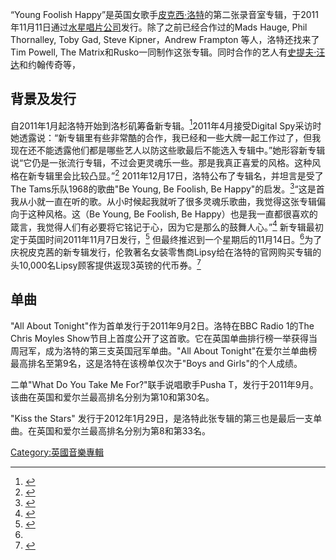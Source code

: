 “Young Foolish Happy”是英国女歌手[[皮克西·洛特|皮克西·洛特]]的第二张录音室专辑，于2011年11月11日通过[[水星唱片公司|水星唱片公司]]发行。除了之前已经合作过的Mads Hauge, Phil Thornalley, Toby Gad, Steve Kipner，Andrew Frampton 等人，洛特还找来了Tim Powell, The Matrix和Rusko一同制作这张专辑。同时合作的艺人有[[史提夫·汪达|史提夫·汪达]]和约翰传奇等，

== 背景及发行 ==
自2011年1月起洛特开始到洛杉矶筹备新专辑。<ref>{{cite web |url=http://www.pixielott.com/site/global/blog/global/2011/03/10/march_blog |title=March Blog |publisher=pixielott.com |date=10 March 2011 |archiveurl=https://web.archive.org/web/20110315023556/http://www.pixielott.com/site/global/blog/global/2011/03/10/march_blog |archivedate=2011-03-15 |accessdate=10 October 2011 |dead-url=no }}</ref>2011年4月接受Digital Spy采访时她透露说：“新专辑里有些非常酷的合作，我已经和一些大牌一起工作过了，但我现在还不能透露他们都是哪些艺人以防这些歌最后不能选入专辑中。”她形容新专辑说“它仍是一张流行专辑，不过会更灵魂乐一些。那是我真正喜爱的风格。这种风格在新专辑里会比较凸显。”<ref>{{cite web |last=Corner |first=Lewis |url=http://www.digitalspy.co.uk/music/news/a312634/pixie-lott-working-with-big-names-on-new-lp.html |title=Pixie Lott 'working with big names on new LP' |publisher=[[Digital_Spy|Digital Spy]] |date=4 April 2011 |accessdate=10 October 2011 |archive-date=2012-10-25 |archive-url=https://www.webcitation.org/6BgZrR1s9?url=http://www.digitalspy.co.uk/music/news/a312634/pixie-lott-working-with-big-names-on-new-lp.html |dead-url=no }}</ref> 2011年12月17日，洛特公布了专辑名，并坦言是受了The Tams乐队1968的歌曲"Be Young, Be Foolish, Be Happy"的启发。<ref>{{cite web |url=http://www.pixielott.com/site/global/news/global/2011/09/17/pixie_reveals_new_album_title_ |title=Pixie Reveals New Album Title! |publisher=pixielott.com |date=17 September 2011 |archiveurl=https://web.archive.org/web/20110925113231/http://www.pixielott.com/site/global/news/global/2011/09/17/pixie_reveals_new_album_title_ |archivedate=2011-09-25 |accessdate=10 October 2011 |dead-url=no }}</ref>“这是首我从小就一直在听的歌。从小时候起我就听了很多灵魂乐歌曲，我觉得这张专辑偏向于这种风格。这（Be Young, Be Foolish, Be Happy）也是我一直都很喜欢的箴言，我觉得人们有必要将它铭记于心，因为它是那么的鼓舞人心。”<ref>{{cite web |url=http://www.heatworld.com/Celeb-News/2011/10/heat-talks-to-Pixie-Lott/ |title=heat talks to Pixie Lott |work=[[Heat_(magazine)|Heat]] |publisher=[[Bauer_Media_Group|Bauer Media Group]] |date=10 October 2011 |accessdate=3 November 2011 |archive-url=https://web.archive.org/web/20140222002254/http://www.heatworld.com/Celeb-News/2011/10/heat-talks-to-Pixie-Lott/ |archive-date=2014-02-22 |dead-url=yes }}</ref>
新专辑最初定于英国时间2011年11月7日发行，<ref>{{cite web |url=http://www.bbc.co.uk/newsbeat/14031180 |title=Pixie Lott to release new single, All About Tonight |work=[[Newsbeat|Newsbeat]] |publisher=[[BBC_News_Online|BBC News Online]] |date=5 July 2011 |accessdate=10 October 2011 |archive-date=2011-07-27 |archive-url=https://web.archive.org/web/20110727160430/http://www.bbc.co.uk/newsbeat/14031180 }}</ref> 但最终推迟到一个星期后的11月14日。<ref name="hmv"/>为了庆祝皮克茜的新专辑发行，伦敦著名女装零售商Lipsy给在洛特的官网购买专辑的头10,000名Lipsy顾客提供返现3英镑的代币券。<ref>{{cite web |url=http://store.universal-music.co.uk/content/ebiz/universalmusic/resources/images/pixielott/pixie-lott-lipsy-discount-instructions.pdf |title=Album Offer – Exclusive to Lipsy Customers |publisher=[[Universal_Music_Group|Universal Music UK]] |accessdate=11 February 2012 |archive-date=2014-02-06 |archive-url=https://web.archive.org/web/20140206174030/http://store.universal-music.co.uk/content/ebiz/universalmusic/resources/images/pixielott/pixie-lott-lipsy-discount-instructions.pdf |dead-url=no }}</ref>

== 单曲 ==
"All About Tonight"作为首单发行于2011年9月2日。洛特在BBC Radio 1的The Chris Moyles Show节目上首度公开了这首歌。它在英国单曲排行榜一举获得当周冠军，成为洛特的第三支英国冠军单曲。"All About Tonight"在爱尔兰单曲榜最高排名至第9名，这是洛特在该榜单仅次于"Boys and Girls"的个人成绩。

二单"What Do You Take Me For?"联手说唱歌手Pusha T，发行于2011年9月。该曲在英国和爱尔兰最高排名分别为第10和第30名。

"Kiss the Stars" 发行于2012年1月29日，是洛特此张专辑的第三也是最后一支单曲。在英国和爱尔兰最高排名分别为第8和第33名。

[[Category:英國音樂專輯|Category:英國音樂專輯]]